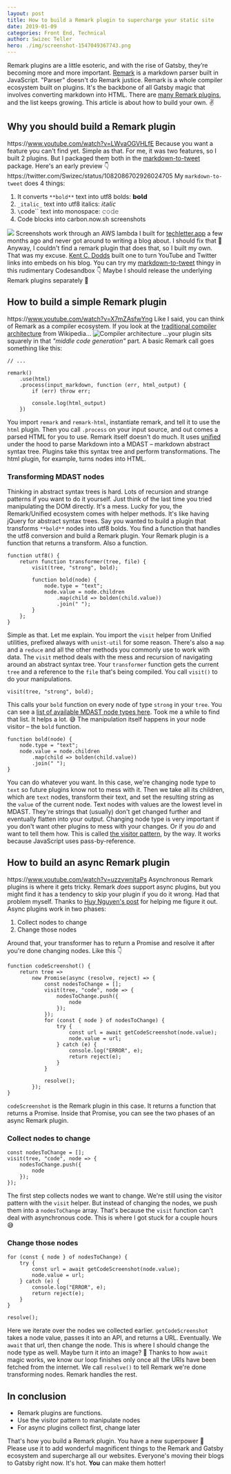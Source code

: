 ```yaml
---
layout: post
title: How to build a Remark plugin to supercharge your static site
date: 2019-01-09
categories: Front End, Technical
author: Swizec Teller
hero: ./img/screenshot-1547049367743.png
---
```


Remark plugins are a little esoteric, and with the rise of Gatsby, they’re becoming more and more important. [Remark](https://github.com/remarkjs/remark) is a markdown parser built in JavaScript. "Parser" doesn't do Remark justice. Remark is a whole compiler ecosystem built on plugins. It's the backbone of all Gatsby magic that involves converting markdown into HTML. There are [many Remark plugins](https://github.com/remarkjs/remark/blob/master/doc/plugins.md), and the list keeps growing. This article is about how to build your own. ✌️

## Why you should build a Remark plugin

https&#x3A;//www.youtube.com/watch?v=LWvaOGVHLfE Because you want a feature you can't find yet. Simple as that. For me, it was two features, so I built 2 plugins. But I packaged them both in the [markdown-to-tweet](https://github.com/Swizec/markdown-to-tweet) package. Here's an early preview 👇 https&#x3A;//twitter.com/Swizec/status/1082086702926024705 My `markdown-to-tweet` does 4 things:

1.  It converts `**bold**` text into utf8 bolds: 𝗯𝗼𝗹𝗱
2.  `_italic_` text into utf8 italics: 𝘪𝘵𝘢𝘭𝘪𝘤
3.  `\`code\`\` text into monospace: 𝚌𝚘𝚍𝚎
4.  Code blocks into carbon.now.sh screenshots

![](./img/screenshot-1547049367743.png) Screenshots work through an AWS lambda I built for [techletter.app](https://techletter.app) a few months ago and never got around to writing a blog about. I should fix that 🤔 Anyway, I couldn't find a remark plugin that does that, so I built my own. That was my excuse. [Kent C. Dodds](https://www.youtube.com/watch?v=NmXw8yMTjys) built one to turn YouTube and Twitter links into embeds on his blog. You can try my [markdown-to-tweet](https://github.com/Swizec/markdown-to-tweet) thingy in this rudimentary Codesandbox 👇  Maybe I should release the underlying Remark plugins separately 🤔

## How to build a simple Remark plugin

https&#x3A;//www.youtube.com/watch?v=X7mZAsfwYng Like I said, you can think of Remark as a compiler ecosystem. If you look at the [traditional compiler architecture](https://en.wikipedia.org/wiki/Compiler) from Wikipedia… ![Compiler architecture](./img/1920px-Compiler.svg.png) …your plugin sits squarely in that _"middle code generation"_ part. A basic Remark call goes something like this:


    // ...

    remark()
        .use(html)
        .process(input_markdown, function (err, html_output) {
            if (err) throw err;
            
            console.log(html_output)
        })

You import `remark` and `remark-html`, instantiate remark, and tell it to use the `html` plugin. Then you call `.process` on your input source, and out comes a parsed HTML for you to use. Remark itself doesn't do much. It uses [unified](https://github.com/unifiedjs/unified) under the hood to parse Markdown into a MDAST – markdown abstract syntax tree. Plugins take this syntax tree and perform transformations. The html plugin, for example, turns nodes into HTML.

### Transforming MDAST nodes

Thinking in abstract syntax trees is hard. Lots of recursion and strange patterns if you want to do it yourself. Just think of the last time you tried manipulating the DOM directly. It's a mess. Lucky for you, the Remark/Unified ecosystem comes with helper methods. It's like having jQuery for abstract syntax trees. Say you wanted to build a plugin that transforms `**bold**` nodes into utf8 bolds. You find a function that handles the utf8 conversion and build a Remark plugin. Your Remark plugin is a function that returns a transform. Also a function.


    function utf8() {
        return function transformer(tree, file) {
            visit(tree, "strong", bold);

            function bold(node) {
                node.type = "text";
                node.value = node.children
                    .map(child => bolden(child.value))
                    .join(" ");
            }
        };
    }


Simple as that. Let me explain. You import the `visit` helper from Unified utilities, prefixed always with `unist-util` for some reason. There's also a `map` and a `reduce` and all the other methods you commonly use to work with data. The `visit` method deals with the mess and recursion of navigating around an abstract syntax tree. Your `transformer` function gets the current `tree` and a reference to the `file` that's being compiled. You call `visit()` to do your manipulations.

    visit(tree, "strong", bold);

This calls your `bold` function on every node of type `strong` in your `tree`. You can see a [list of available MDAST node types here](https://github.com/syntax-tree/mdast). Took me a while to find that list. It helps a lot. 😅 The manipulation itself happens in your node visitor – the `bold` function.

    function bold(node) {
        node.type = "text";
        node.value = node.children
            .map(child => bolden(child.value))
            .join(" ");
    }

You can do whatever you want. In this case, we're changing node type to `text` so future plugins know not to mess with it. Then we take all its children, which are `text` nodes, transform their text, and set the resulting string as the `value` of the current node. Text nodes with values are the lowest level in MDAST. They're strings that (usually) don't get changed further and eventually flatten into your output. Changing node type is very important if you don't want other plugins to mess with your changes. Or if you _do_ and want to tell them how. This is called [the visitor pattern](https://en.wikipedia.org/wiki/Visitor_pattern), by the way. It works because JavaScript uses pass-by-reference.

## How to build an async Remark plugin

https&#x3A;//www.youtube.com/watch?v=uzzvwnjtaPs Asynchronous Remark plugins is where it gets tricky. Remark _does_ support async plugins, but you might find it has a tendency to skip your plugin if you do it wrong. Had that problem myself. Thanks to [Huy Nguyen's post](https://www.huynguyen.io/2018-05-remark-gatsby-plugin-part-3/) for helping me figure it out. Async plugins work in two phases:

1.  Collect nodes to change
2.  Change those nodes

Around that, your transformer has to return a Promise and resolve it after you're done changing nodes. Like this 👇

    function codeScreenshot() {
        return tree =>
            new Promise(async (resolve, reject) => {
                const nodesToChange = [];
                visit(tree, "code", node => {
                    nodesToChange.push({
                        node
                    });
                });
                for (const { node } of nodesToChange) {
                    try {
                        const url = await getCodeScreenshot(node.value);
                        node.value = url;
                    } catch (e) {
                        console.log("ERROR", e);
                        return reject(e);
                    }
                }

                resolve();
            });
    }

`codeScreenshot` is the Remark plugin in this case. It returns a function that returns a Promise. Inside that Promise, you can see the two phases of an async Remark plugin.

### Collect nodes to change

    const nodesToChange = [];
    visit(tree, "code", node => {
        nodesToChange.push({
            node
        });
    });

The first step collects nodes we want to change. We're still using the visitor pattern with the `visit` helper. But instead of changing the nodes, we push them into a `nodesToChange` array. That's because the `visit` function can't deal with asynchronous code. This is where I got stuck for a couple hours 😅

### Change those nodes

    for (const { node } of nodesToChange) {
        try {
            const url = await getCodeScreenshot(node.value);
            node.value = url;
        } catch (e) {
            console.log("ERROR", e);
            return reject(e);
        }
    }

    resolve();

Here we iterate over the nodes we collected earlier. `getCodeScreenshot` takes a node value, passes it into an API, and returns a URL. Eventually. We `await` that url, then change the node. This is where I should change the node type as well. Maybe turn it into an image? 🤔 Thanks to how `await` magic works, we know our loop finishes only once all the URls have been fetched from the internet. We call `resolve()` to tell Remark we're done transforming nodes. Remark handles the rest.

## In conclusion

-   Remark plugins are functions.
-   Use the visitor pattern to manipulate nodes
-   For async plugins collect first, change later

That's how you build a Remark plugin. You have a new superpower 💪 Please use it to add wonderful magnificent things to the Remark and Gatsby ecosystem and supercharge all our websites. Everyone's moving their blogs to Gatsby right now. It's hot. **You** can make them hotter!
